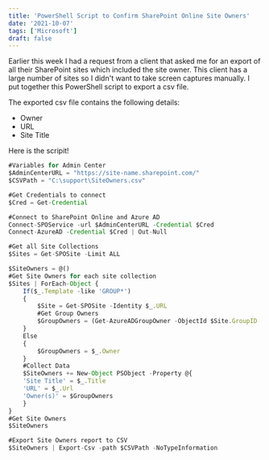 ```yaml
---
title: 'PowerShell Script to Confirm SharePoint Online Site Owners'
date: '2021-10-07'
tags: ['Microsoft']
draft: false
---
```

Earlier this week I had a request from a client that asked me for an export of all their SharePoint sites which included the site owner. This client has a large number of sites so I didn't want to take screen captures manually. I put together this PowerShell script to export a csv file. 

The exported csv file contains the following details: 

+ Owner
+ URL
+ Site Title

Here is the scripit! 

```js
#Variables for Admin Center
$AdminCenterURL = "https://site-name.sharepoint.com/"
$CSVPath = "C:\support\SiteOwners.csv"

#Get Credentials to connect
$Cred = Get-Credential

#Connect to SharePoint Online and Azure AD
Connect-SPOService -url $AdminCenterURL -Credential $Cred
Connect-AzureAD -Credential $Cred | Out-Null

#Get all Site Collections
$Sites = Get-SPOSite -Limit ALL

$SiteOwners = @()
#Get Site Owners for each site collection
$Sites | ForEach-Object {
    If($_.Template -like 'GROUP*')
    {
        $Site = Get-SPOSite -Identity $_.URL
        #Get Group Owners
        $GroupOwners = (Get-AzureADGroupOwner -ObjectId $Site.GroupID | Select -ExpandProperty UserPrincipalName) -join "; "      
    }
    Else
    {
        $GroupOwners = $_.Owner
    }
    #Collect Data
    $SiteOwners += New-Object PSObject -Property @{
    'Site Title' = $_.Title
    'URL' = $_.Url
    'Owner(s)' = $GroupOwners
    }
}
#Get Site Owners
$SiteOwners

#Export Site Owners report to CSV
$SiteOwners | Export-Csv -path $CSVPath -NoTypeInformation
```